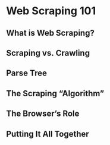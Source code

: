 # Web Scraping 101

## What is Web Scraping?

## Scraping vs. Crawling

## Parse Tree

## The Scraping "Algorithm"

## The Browser's Role

## Putting It All Together